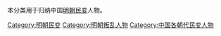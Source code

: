 本分类用于归纳中国[[明朝|明朝]][[民变|民变]]人物。

[[Category:明朝民变|Category:明朝民变]]
[[Category:明朝叛乱人物|Category:明朝叛乱人物]]
[[Category:中国各朝代民变人物|Category:中国各朝代民变人物]]